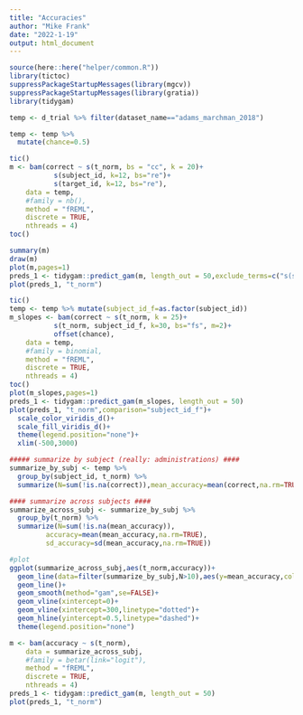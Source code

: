 ```yaml
---
title: "Accuracies"
author: "Mike Frank"
date: "2022-1-19"
output: html_document
---
```


```r
source(here::here("helper/common.R"))
library(tictoc)
suppressPackageStartupMessages(library(mgcv))
suppressPackageStartupMessages(library(gratia))
library(tidygam)
```

```r
temp <- d_trial %>% filter(dataset_name=="adams_marchman_2018")

temp <- temp %>%
  mutate(chance=0.5)

tic()
m <- bam(correct ~ s(t_norm, bs = "cc", k = 20)+
           s(subject_id, k=12, bs="re")+
           s(target_id, k=12, bs="re"),
    data = temp,
    #family = nb(),
    method = "fREML",
    discrete = TRUE,
    nthreads = 4)
toc()
```

```r
summary(m)
draw(m)
plot(m,pages=1)
preds_1 <- tidygam::predict_gam(m, length_out = 50,exclude_terms=c("s(subject_id)","s(target_id)"))
plot(preds_1, "t_norm")
```

```r
tic()
temp <- temp %>% mutate(subject_id_f=as.factor(subject_id))
m_slopes <- bam(correct ~ s(t_norm, k = 25)+
           s(t_norm, subject_id_f, k=30, bs="fs", m=2)+
           offset(chance),
    data = temp,
    #family = binomial,
    method = "fREML",
    discrete = TRUE,
    nthreads = 4)
toc()
plot(m_slopes,pages=1)
preds_1 <- tidygam::predict_gam(m_slopes, length_out = 50)
plot(preds_1, "t_norm",comparison="subject_id_f")+
  scale_color_viridis_d()+
  scale_fill_viridis_d()+
  theme(legend.position="none")+
  xlim(-500,3000)
```

```r
##### summarize by subject (really: administrations) ####
summarize_by_subj <- temp %>%
  group_by(subject_id, t_norm) %>%
  summarize(N=sum(!is.na(correct)),mean_accuracy=mean(correct,na.rm=TRUE))

#### summarize across subjects ####
summarize_across_subj <- summarize_by_subj %>%
  group_by(t_norm) %>%
  summarize(N=sum(!is.na(mean_accuracy)),
         accuracy=mean(mean_accuracy,na.rm=TRUE),
         sd_accuracy=sd(mean_accuracy,na.rm=TRUE))

#plot
ggplot(summarize_across_subj,aes(t_norm,accuracy))+
  geom_line(data=filter(summarize_by_subj,N>10),aes(y=mean_accuracy,color=as.factor(subject_id),group=as.factor(subject_id)),alpha=0.2)+
  geom_line()+
  geom_smooth(method="gam",se=FALSE)+
  geom_vline(xintercept=0)+
  geom_vline(xintercept=300,linetype="dotted")+
  geom_hline(yintercept=0.5,linetype="dashed")+
  theme(legend.position="none")
```

```r
m <- bam(accuracy ~ s(t_norm),
    data = summarize_across_subj,
    #family = betar(link="logit"),
    method = "fREML",
    discrete = TRUE,
    nthreads = 4)
preds_1 <- tidygam::predict_gam(m, length_out = 50)
plot(preds_1, "t_norm")
```

